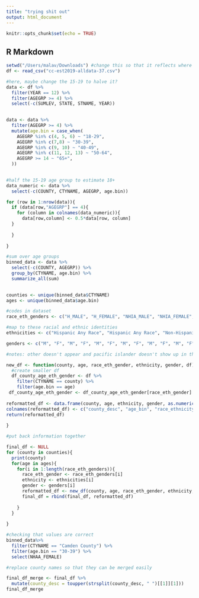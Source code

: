 ```yaml
---
title: "trying shit out"
output: html_document
---
```


```r
knitr::opts_chunk$set(echo = TRUE)
```

## R Markdown

```r
setwd("/Users/malav/Downloads") #change this so that it reflects where you downloaded the dataset!
df <- read_csv("cc-est2019-alldata-37.csv")
```

```r
#here, maybe change the 15-19 to halve it?
data <- df %>%
  filter(YEAR == 12) %>%
  filter(AGEGRP >= 4) %>%
  select(-c(SUMLEV, STATE, STNAME, YEAR))
  
```


```r
data <- data %>%
  filter(AGEGRP >= 4) %>%
  mutate(age.bin = case_when(
    AGEGRP %in% c(4, 5, 6) ~ "18-29",
    AGEGRP %in% c(7,8) ~ "30-39",
    AGEGRP %in% c(9, 10) ~ "40-49",
    AGEGRP %in% c(11, 12, 13) ~ "50-64",
    AGEGRP >= 14 ~ "65+",
  ))
  
```


```r
#half the 15-19 age group to estimate 18+
data_numeric <- data %>%
  select(-c(COUNTY, CTYNAME, AGEGRP, age.bin))

for (row in 1:nrow(data)){
  if (data[row,"AGEGRP"] == 4){
    for (column in colnames(data_numeric)){
      data[row,column] <- 0.5*data[row, column]
  }
    
  }
  
}

```


```r
#sum over age groups
binned_data <- data %>%
  select(-c(COUNTY, AGEGRP)) %>%
  group_by(CTYNAME, age.bin) %>%
  summarize_all(sum)
  
```


```r
counties <- unique(binned_data$CTYNAME)
ages <- unique(binned_data$age.bin)

#codes in dataset
race_eth_genders <- c("H_MALE", "H_FEMALE", "NHIA_MALE", "NHIA_FEMALE","NHAA_MALE", "NHAA_FEMALE", "NHBA_MALE", "NHBA_FEMALE", "NHTOM_MALE", "NHTOM_FEMALE", "NHWA_MALE", "NHWA_FEMALE")

#map to these racial and ethnic identities
ethnicities <- c("Hispanic Any Race", "Hispanic Any Race", "Non-Hispanic American Indian", "Non-Hispanic American Indian", "Non-Hispanic Asian", "Non-Hispanic Asian", "Non-Hispanic Black", "Non-Hispanic Black", "Non-Hispanic Mixed", "Non-Hispanic Mixed", "Non-Hispanic White", "Non-Hispanic White")

genders <- c("M", "F", "M", "F", "M", "F", "M", "F", "M", "F", "M", "F")

#notes: other doesn't appear and pacific islander doesn't show up in the data that we made
```



```r
new_df <- function(county, age, race_eth_gender, ethnicity, gender, df){
  #create smaller df
  df_county_age_eth_gender <- df %>%
    filter(CTYNAME == county) %>%
    filter(age.bin == age) 
 df_county_age_eth_gender <- df_county_age_eth_gender[race_eth_gender]
 
reformatted_df <- data.frame(county, age, ethnicity, gender, as.numeric(df_county_age_eth_gender))
colnames(reformatted_df) <- c("county_desc", "age_bin", "race_ethnicity", "gender", "total")
return(reformatted_df)
  
}
```

```r
#put back information together

final_df <- NULL
for (county in counties){
  print(county)
  for(age in ages){
    for(i in 1:length(race_eth_genders)){
      race_eth_gender <- race_eth_genders[i]
      ethnicity <- ethnicities[i]
      gender <- genders[i]
      reformatted_df <- new_df(county, age, race_eth_gender, ethnicity, gender, binned_data)
      final_df = rbind(final_df, reformatted_df)
      
    }
  }
  
}
```

```r
#checking that values are correct
binned_data%>%
  filter(CTYNAME == "Camden County") %>%
  filter(age.bin == "30-39") %>%
  select(NHAA_FEMALE)
```

```r

#replace county names so that they can be merged easily

final_df_merge <- final_df %>%
  mutate(county_desc = toupper(strsplit(county_desc, " ")[[1]][1]))
final_df_merge

```

